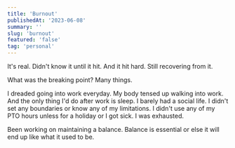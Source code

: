 ```yaml
---
title: 'Burnout'
publishedAt: '2023-06-08'
summary: ''
slug: 'burnout'
featured: 'false'
tag: 'personal'
---
```


It's real. Didn't know it until it hit. And it hit hard. Still recovering from it.

What was the breaking point? Many things.

I dreaded going into work everyday. My body tensed up walking into work. And the only thing I'd do after work is sleep. I barely had a social life. I didn't set any boundaries or know any of my limitations. I didn't use any of my PTO hours unless for a holiday or I got sick. I was exhausted.

Been working on maintaining a balance. Balance is essential or else it will end up like what it used to be.
